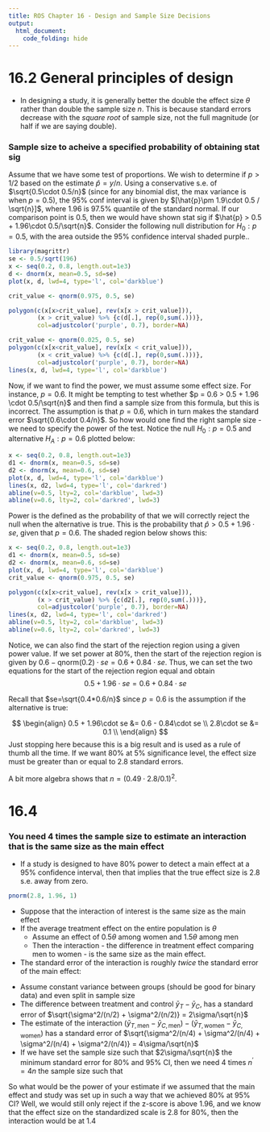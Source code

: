 ```yaml
---
title: ROS Chapter 16 - Design and Sample Size Decisions
output: 
  html_document:
    code_folding: hide
---
```

# 16.2 General principles of design

- In designing a study, it is generally better the double the effect size $\theta$ rather than double the sample size $n$. This is because standard errors decrease with the *square root* of sample size, not the full magnitude (or half if we are saying double).

### Sample size to acheive a specified probability of obtaining stat sig
Assume that we have some test of proportions. We wish to determine if $p > 1/2$ based on the estimate $\hat{p} = y/n$. Using a conservative s.e. of $\sqrt{0.5\cdot 0.5/n}$ (since for any binomial dist, the max variance is when $p=0.5$), the 95% conf interval is given by $[\hat{p}\pm 1.9\cdot 0.5 / \sqrt{n}]$, where 1.96 is 97.5% quantile of the standard normal. If our comparison point is 0.5, then we would have shown stat sig if $\hat{p} > 0.5 + 1.96\cdot 0.5/\sqrt{n}$. Consider the following null distribution for $H_0: p = 0.5$, with the area outside the 95% confidence interval shaded purple..

```r
library(magrittr)
se <- 0.5/sqrt(196)
x <- seq(0.2, 0.8, length.out=1e3)
d <- dnorm(x, mean=0.5, sd=se)
plot(x, d, lwd=4, type='l', col='darkblue')

crit_value <- qnorm(0.975, 0.5, se)

polygon(c(x[x>crit_value], rev(x[x > crit_value])),
        (x > crit_value) %>% {c(d[.], rep(0,sum(.)))},
        col=adjustcolor('purple', 0.7), border=NA)

crit_value <- qnorm(0.025, 0.5, se)
polygon(c(x[x<crit_value], rev(x[x < crit_value])),
        (x < crit_value) %>% {c(d[.], rep(0,sum(.)))},
        col=adjustcolor('purple', 0.7), border=NA)
lines(x, d, lwd=4, type='l', col='darkblue')
```
Now, if we want to find the power, we must assume some effect size. For instance, $p=0.6$. It might be tempting to test whether $p = 0.6 > 0.5 + 1.96 \cdot  0.5/\sqrt{n}$ and then find a sample size from this formula, but this is incorrect. The assumption is that $p=0.6$, which in turn makes the standard error $\sqrt{0.6\cdot 0.4/n}$. So how would one find the right sample size - we need to specify the power of the test. Notice the null $H_0: p=0.5$ and alternative $H_A:p=0.6$ plotted below:

```r
x <- seq(0.2, 0.8, length.out=1e3)
d1 <- dnorm(x, mean=0.5, sd=se)
d2 <- dnorm(x, mean=0.6, sd=se)
plot(x, d, lwd=4, type='l', col='darkblue')
lines(x, d2, lwd=4, type='l', col='darkred')
abline(v=0.5, lty=2, col='darkblue', lwd=3)
abline(v=0.6, lty=2, col='darkred', lwd=3)
```
Power is the defined as the probability of that we will correctly reject the null when the alternative is true. This is the probability that $\hat{p} > 0.5 + 1.96\cdot se$, given that $p=0.6$. The shaded region below shows this:

```r
x <- seq(0.2, 0.8, length.out=1e3)
d1 <- dnorm(x, mean=0.5, sd=se)
d2 <- dnorm(x, mean=0.6, sd=se)
plot(x, d, lwd=4, type='l', col='darkblue')
crit_value <- qnorm(0.975, 0.5, se)

polygon(c(x[x>crit_value], rev(x[x > crit_value])),
        (x > crit_value) %>% {c(d2[.], rep(0,sum(.)))},
        col=adjustcolor('purple', 0.7), border=NA)
lines(x, d2, lwd=4, type='l', col='darkred')
abline(v=0.5, lty=2, col='darkblue', lwd=3)
abline(v=0.6, lty=2, col='darkred', lwd=3)

```

Notice, we can also find the start of the rejection region using a given power value. If we set power at 80%, then the start of the rejection region is given by $0.6 - \text{qnorm(0.2)}\cdot se = 0.6+0.84\cdot se$. Thus, we can set the two equations for the start of the rejection region equal and obtain $$0.5 + 1.96\cdot se = 0.6 + 0.84\cdot se$$

Recall that $se=\sqrt{0.4*0.6/n}$ since $p=0.6$ is the assumption if the alternative is true:

$$
\begin{align}
0.5 + 1.96\cdot se &= 0.6 - 0.84\cdot se \\
2.8\cdot se &= 0.1 \\
\end{align}
$$
Just stopping here because this is a big result and is used as a rule of thumb all the time. If we want 80% at 5% significance level, the effect size must be greater than or equal to 2.8 standard errors.

A bit more algebra shows that $n = (0.49 \cdot 2.8/0.1)^2$.


# 16.4
### You need 4 times the sample size to estimate an interaction that is the same size as the main effect
- If a study is designed to have 80% power to detect a main effect at a 95% confidence interval, then that implies that the true effect size is 2.8 s.e. away from zero.

```r
pnorm(2.8, 1.96, 1)
```
- Suppose that the interaction of interest is the same size as the main effect
- If the average treatment effect on the entire population is $\theta$
  - Assume an effect of $0.5\theta$ among women and $1.5\theta$ among men
  - Then the interaction - the difference in treatment effect comparing men to women - is the same size as the main effect. 
- The standard error of the interaction is roughly *twice* the standard error of the main effect:

\newline

- Assume constant variance between groups (should be good for binary data) and even split in sample size
- The difference between treatment and control $\bar{y}_T - \bar{y}_C$, has a standard error of $\sqrt{\sigma^2/(n/2) + \sigma^2/(n/2)} = 2\sigma/\sqrt{n}$
- The estimate of the interaction $(\bar{y}_{T,\text{men}} - \bar{y}_{C,\text{men}}) - (\bar{y}_{T,\text{women}} - \bar{y}_{C,\text{women}})$ has a standard error of $\sqrt{\sigma^2/(n/4) + \sigma^2/(n/4) + \sigma^2/(n/4) + \sigma^2/(n/4)} = 4\sigma/\sqrt{n}$
- If we have set the sample size such that $2\sigma/\sqrt{n}$ the minimum standard error for 80% and 95% CI, then we need 4 times $n^\prime=4n$ the sample size such that 

\begin{align}
\frac{4\sigma}{\sqrt{n^\prime}} &= \frac{4\sigma}{\sqrt{4n}}\\
&= \frac{4\sigma}{2\sqrt{n}}\\
&= \frac{2\sigma}{\sqrt{n}}
\end{align}

So what would be the power of your estimate if we assumed that the main effect and study was set up in such a way that we achieved 80% at 95% CI? Well, we would still only reject if the z-score is above 1.96, and we know that the effect size on the standardized scale is 2.8 for 80%, then the interaction would be at 1.4